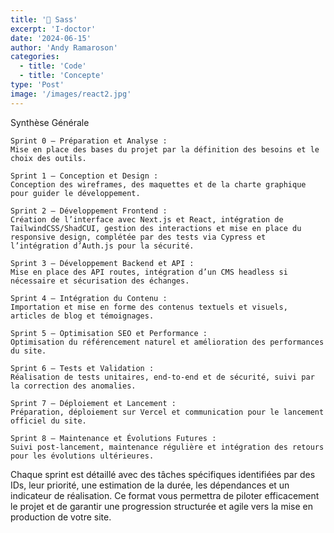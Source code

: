 ```yaml
---
title: '🚀 Sass'
excerpt: 'I-doctor'
date: '2024-06-15'
author: 'Andy Ramaroson'
categories:
  - title: 'Code'
  - title: 'Concepte'
type: 'Post'
image: '/images/react2.jpg'
---
```

Synthèse Générale

    Sprint 0 – Préparation et Analyse :
    Mise en place des bases du projet par la définition des besoins et le choix des outils.

    Sprint 1 – Conception et Design :
    Conception des wireframes, des maquettes et de la charte graphique pour guider le développement.

    Sprint 2 – Développement Frontend :
    Création de l’interface avec Next.js et React, intégration de TailwindCSS/ShadCUI, gestion des interactions et mise en place du responsive design, complétée par des tests via Cypress et l’intégration d’Auth.js pour la sécurité.

    Sprint 3 – Développement Backend et API :
    Mise en place des API routes, intégration d’un CMS headless si nécessaire et sécurisation des échanges.

    Sprint 4 – Intégration du Contenu :
    Importation et mise en forme des contenus textuels et visuels, articles de blog et témoignages.

    Sprint 5 – Optimisation SEO et Performance :
    Optimisation du référencement naturel et amélioration des performances du site.

    Sprint 6 – Tests et Validation :
    Réalisation de tests unitaires, end-to-end et de sécurité, suivi par la correction des anomalies.

    Sprint 7 – Déploiement et Lancement :
    Préparation, déploiement sur Vercel et communication pour le lancement officiel du site.

    Sprint 8 – Maintenance et Évolutions Futures :
    Suivi post-lancement, maintenance régulière et intégration des retours pour les évolutions ultérieures.

Chaque sprint est détaillé avec des tâches spécifiques identifiées par des IDs, leur priorité, une estimation de la durée, les dépendances et un indicateur de réalisation. Ce format vous permettra de piloter efficacement le projet et de garantir une progression structurée et agile vers la mise en production de votre site.